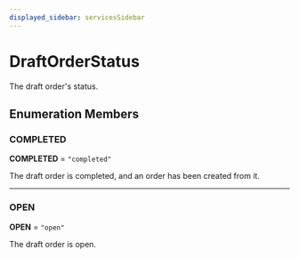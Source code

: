 ```yaml
---
displayed_sidebar: servicesSidebar
---
```



# DraftOrderStatus

The draft order's status.

## Enumeration Members

### COMPLETED

 **COMPLETED** = `"completed"`

The draft order is completed, and an order has been created from it.

___

### OPEN

 **OPEN** = `"open"`

The draft order is open.
